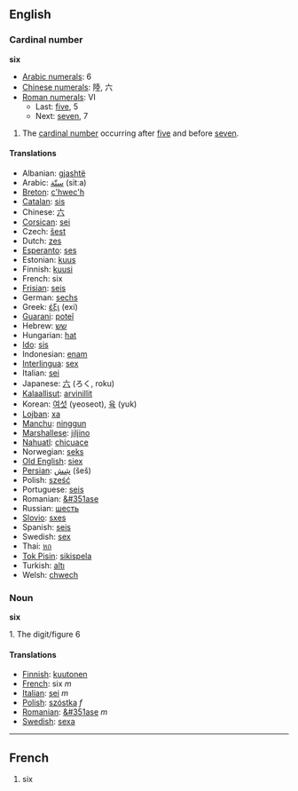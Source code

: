 ==English==

===Cardinal number===
'''six'''
*[[w:Arabic Numerals|Arabic numerals]]: 6
*[[w:Chinese numerals|Chinese numerals]]: 陸, 六
*[[w:Roman numerals|Roman numerals]]: VI
**Last: [[five]], 5
**Next: [[seven]], 7

# The [[cardinal number]] occurring after [[five]] and before [[seven]].

====Translations====

*Albanian: [[gjashtë]]
*Arabic: [[ستّة]] (sitːa)
*[[Breton]]: [[c'hwec'h]]
*[[Catalan]]: [[sis]]
*Chinese: [[六]]
*[[Corsican]]: [[sei]]
*Czech: [[šest]]
*Dutch: [[zes]]
*[[Esperanto]]: [[ses]]
*Estonian: [[kuus]]
*Finnish: [[kuusi]]
*French: six
*[[Frisian]]: [[seis]]
*German: [[sechs]]
*Greek: [[έξι]] (exi)
*[[Guarani]]: [[poteĩ]]
*Hebrew: [[שש]]
*Hungarian: [[hat]]
*[[Ido]]: [[sis]]
*Indonesian: [[enam]]
*[[Interlingua]]: [[sex]]
*Italian: [[sei]]
*Japanese: [[六]] (ろく, roku)
*[[Kalaallisut]]: [[arvinillit]]
*Korean: [[여섯]] (yeoseot), [[육]] (yuk)
*[[Lojban]]: [[xa]]
*[[Manchu]]: [[ninggun]]
*[[Marshallese]]: [[jiljino]]
*[[Nahuatl]]: [[chicuace]]
*Norwegian: [[seks]]
*[[Old English]]: [[siex]]
*[[Persian]]: [[شِش]] (šeš)
*Polish: [[sześć]]
*Portuguese: [[seis]]
*Romanian: [[&#351ase]]
*Russian: [[шесть]]
*[[Slovio]]: [[sxes]]
*Spanish: [[seis]]
*Swedish: [[sex]]
*Thai: [[หก]]
*[[Tok Pisin]]: [[sikispela]]
*Turkish: [[altı]]
*Welsh: [[chwech]]

===Noun===
'''six'''

1. The digit/figure 6

====Translations====
*[[Finnish]]: [[kuutonen]]
*[[French]]: six ''m''
*[[Italian]]: [[sei]] ''m''
*[[Polish]]: [[szóstka]] ''f''
*[[Romanian]]: [[&#351ase]] ''m''
*[[Swedish]]: [[sexa]]

----

==French==

# six